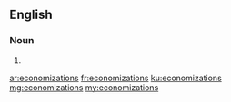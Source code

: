 ==English==

===Noun===
{{head|en}}

# {{plural of|economization}}

[[ar:economizations]]
[[fr:economizations]]
[[ku:economizations]]
[[mg:economizations]]
[[my:economizations]]
